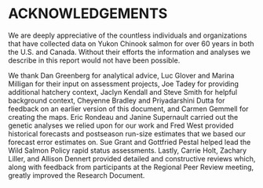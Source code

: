 #  ACKNOWLEDGEMENTS    

We are deeply appreciative of the countless individuals and organizations that have collected data on Yukon Chinook salmon for over 60 years in both the U.S. and Canada. Without their efforts the information and analyses we describe in this report would not have been possible.   

We thank Dan Greenberg for analytical advice, Luc Glover and Marina Milligan for their input on assessment projects, Joe Tadey for providing additional hatchery context, Jaclyn Kendall and Steve Smith for helpful background context, Cheyenne Bradley and Priyadarshini Dutta for feedback on an earlier version of this document, and Carmen Gemmell for creating the maps. Eric Rondeau and Janine Supernault carried out the genetic analyses we relied upon for our work and Fred West provided historical forecasts and postseason run-size estimates that we based our forecast error estimates on. Sue Grant and Gottfried Pestal helped lead the Wild Salmon Policy rapid status assessments. Lastly, Carrie Holt, Zachary Liller, and Allison Dennert provided detailed and constructive reviews which, along with feedback from participants at the Regional Peer Review meeting, greatly improved the Research Document.   

\clearpage

 
